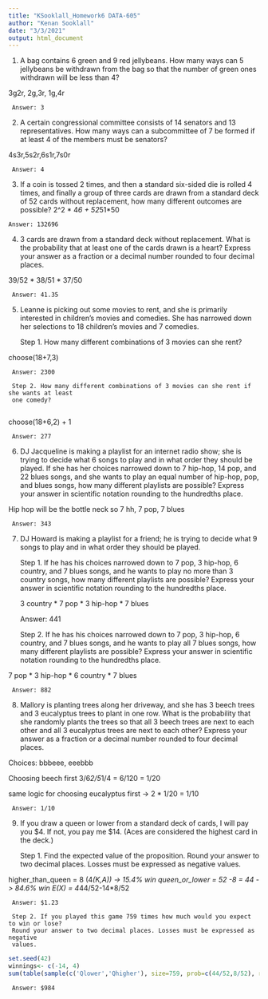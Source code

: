```yaml
---
title: "KSooklall_Homework6 DATA-605"
author: "Kenan Sooklall"
date: "3/3/2021"
output: html_document
---
```


1.   A bag contains 6 green and 9 red jellybeans. How many ways can 5 jellybeans be
     withdrawn from the bag so that the number of green ones withdrawn will be less than
     4?

3g2r, 2g,3r, 1g,4r


     Answer: 3


2.   A certain congressional committee consists of 14 senators and 13 representatives. How
     many ways can a subcommittee of 7 be formed if at least 4 of the members must be
     senators?

4s3r,5s2r,6s1r,7s0r

     Answer: 4


3.   If a coin is tossed 2 times, and then a standard six-sided die is rolled 4 times, and finally
     a group of three cards are drawn from a standard deck of 52 cards without
     replacement, how many different outcomes are possible?
2^2 * 4*6 + 52*51*50

    Answer: 132696


4.   3 cards are drawn from a standard deck without replacement. What is the probability
     that at least one of the cards drawn is a heart? Express your answer as a fraction or a
     decimal number rounded to four decimal places.

39/52 * 38/51 * 37/50

     Answer: 41.35


5.   Leanne is picking out some movies to rent, and she is primarily interested in children's
     movies and comedies. She has narrowed down her selections to 18 children's movies
     and 7 comedies.

     Step 1. How many different combinations of 3 movies can she rent?
     
choose(18+7,3)

     Answer: 2300

     Step 2. How many different combinations of 3 movies can she rent if she wants at least
     one comedy?
     
choose(18+6,2) + 1

     Answer: 277


6.   DJ Jacqueline is making a playlist for an internet radio show; she is trying to decide what
     6 songs to play and in what order they should be played. If she has her choices
     narrowed down to 7 hip-hop, 14 pop, and 22 blues songs, and she wants to play an
     equal number of hip-hop, pop, and blues songs, how many different playlists are
     possible? Express your answer in scientific notation rounding to the hundredths place.

Hip hop will be the bottle neck so 7 hh, 7 pop, 7 blues

     Answer: 343

7.   DJ Howard is making a playlist for a friend; he is trying to decide what 9 songs to play
     and in what order they should be played.
     
     Step 1. If he has his choices narrowed down to 7 pop, 3 hip-hop, 6 country, and 7 blues
     songs, and he wants to play no more than 3 country songs, how many different playlists
     are possible? Express your answer in scientific notation rounding to the hundredths
     place.
     
     3 country * 7 pop * 3 hip-hop * 7 blues

     Answer: 441


     Step 2. If he has his choices narrowed down to 7 pop, 3 hip-hop, 6 country, and 7 blues
     songs, and he wants to play all 7 blues songs, how many different playlists are possible?
     Express your answer in scientific notation rounding to the hundredths place.

7 pop * 3 hip-hop * 6 country * 7 blues

     Answer: 882

8.   Mallory is planting trees along her driveway, and she has 3 beech trees and 3 eucalyptus
     trees to plant in one row. What is the probability that she randomly plants the trees so
     that all 3 beech trees are next to each other and all 3 eucalyptus trees are next to each
     other? Express your answer as a fraction or a decimal number rounded to four decimal
     places.

Choices: bbbeee, eeebbb

Choosing beech first
3/6*2/5*1/4 = 6/120 = 1/20

same logic for choosing eucalyptus first -> 2 * 1/20 = 1/10

     Answer: 1/10


9.   If you draw a queen or lower from a standard deck of cards, I will pay you $4. If not, you
     pay me $14. (Aces are considered the highest card in the deck.)

     Step 1. Find the expected value of the proposition. Round your answer to two decimal
     places. Losses must be expressed as negative values.

higher_than_queen = 8 (4*(K,A)) -> 15.4% win
queen_or_lower = 52 -8 = 44 -> 84.6% win
E(X) = 4*44/52-14*8/52

     Answer: $1.23

     Step 2. If you played this game 759 times how much would you expect to win or lose?
     Round your answer to two decimal places. Losses must be expressed as negative
     values.

```r
set.seed(42)
winnings<- c(-14, 4)
sum(table(sample(c('Qlower','Qhigher'), size=759, prob=c(44/52,8/52), replace=TRUE)) * winnings)
```
     
     Answer: $984